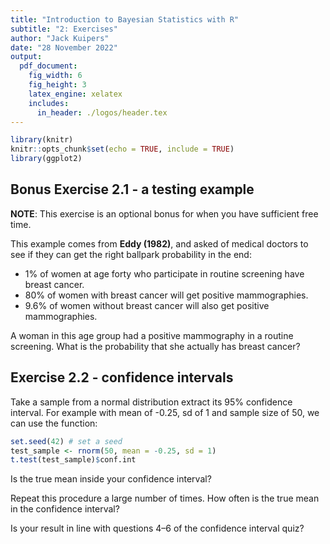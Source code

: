 ```yaml
---
title: "Introduction to Bayesian Statistics with R"
subtitle: "2: Exercises"
author: "Jack Kuipers"
date: "28 November 2022"
output:
  pdf_document:
    fig_width: 6
    fig_height: 3
    latex_engine: xelatex
    includes:
      in_header: ./logos/header.tex
---
```


```r
library(knitr)
knitr::opts_chunk$set(echo = TRUE, include = TRUE)
library(ggplot2)
```

## Bonus Exercise 2.1 - a testing example

**NOTE**: This exercise is an optional bonus for when you have sufficient free time.

This example comes from **Eddy (1982)**, and asked of medical doctors to see if they can get the right ballpark probability in the end:

* 1% of women at age forty who participate in routine screening have breast cancer.
* 80% of women with breast cancer will get positive mammographies.
* 9.6% of women without breast cancer will also get positive mammographies.

A woman in this age group had a positive mammography in a routine screening. What is the probability that she actually has breast cancer?

## Exercise 2.2 - confidence intervals

Take a sample from a normal distribution extract its 95% confidence interval. For example with mean of -0.25, sd of 1 and sample size of 50, we can use the \code{t.test} function:

```r
set.seed(42) # set a seed
test_sample <- rnorm(50, mean = -0.25, sd = 1)
t.test(test_sample)$conf.int
```

Is the true mean inside your confidence interval?

Repeat this procedure a large number of times. How often is the true mean in the confidence interval?

Is your result in line with questions 4--6 of the confidence interval quiz?


